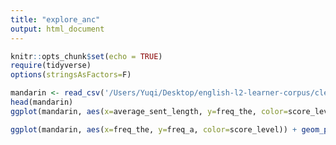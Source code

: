 ```yaml
---
title: "explore_anc"
output: html_document
---
```


```r
knitr::opts_chunk$set(echo = TRUE)
require(tidyverse)
options(stringsAsFactors=F)
```


```r
mandarin <- read_csv('/Users/Yuqi/Desktop/english-l2-learner-corpus/cleaned_csv/mandarin_l1_holly.csv')
head(mandarin)
ggplot(mandarin, aes(x=average_sent_length, y=freq_the, color=score_level)) + xlim(5,50) + geom_point() + stat_smooth(method='lm')
```


```r
ggplot(mandarin, aes(x=freq_the, y=freq_a, color=score_level)) + geom_point() + stat_smooth(method='lm')
``` 

